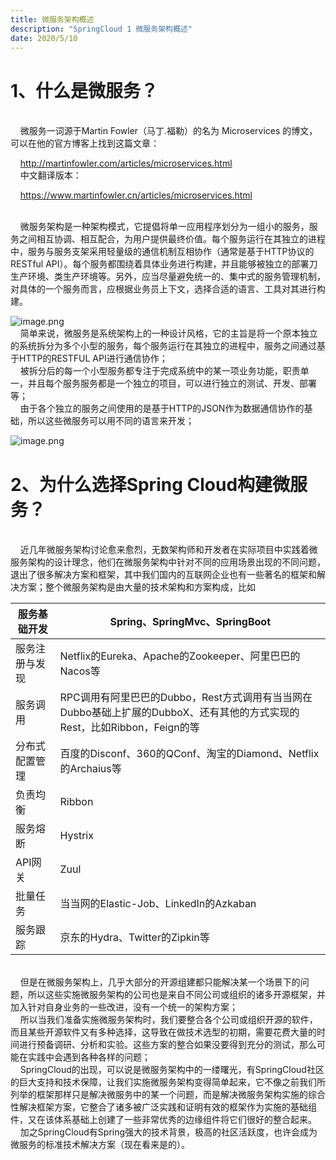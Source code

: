 ```yaml
---
title: 微服务架构概述
description: "SpringCloud 1 微服务架构概述"
date: 2020/5/10
---
```


# 1、什么是微服务？

<br />&nbsp;&nbsp;&nbsp;&nbsp;微服务一词源于Martin Fowler（马丁.福勒）的名为 Microservices 的博文， 可以在他的官方博客上找到这篇文章：

&nbsp;&nbsp;&nbsp;&nbsp;http://martinfowler.com/articles/microservices.html
<br />&nbsp;&nbsp;&nbsp;&nbsp;中文翻译版本：

&nbsp;&nbsp;&nbsp;&nbsp;https://www.martinfowler.cn/articles/microservices.html

<br />&nbsp;&nbsp;&nbsp;&nbsp;微服务架构是一种架构模式，它提倡将单一应用程序划分为一组小的服务，服务之间相互协调、相互配合，为用户提供最终价值。每个服务运行在其独立的进程中，服务与服务支架采用轻量级的通信机制互相协作（通常是基于HTTP协议的RESTful API）。每个服务都围绕着具体业务进行构建，并且能够被独立的部署刀生产环境、类生产环境等。另外，应当尽量避免统一的、集中式的服务管理机制，对具体的一个服务而言，应根据业务员上下文，选择合适的语言、工具对其进行构建。

![image.png](https://cdn.nlark.com/yuque/0/2022/png/872322/1650194590137-ef8ddb76-8f87-4a63-ab6e-82c8b4fe09f0.png)
<br />&nbsp;&nbsp;&nbsp;&nbsp;简单来说，微服务是系统架构上的一种设计风格，它的主旨是将一个原本独立的系统拆分为多个小型的服务，每个服务运行在其独立的进程中，服务之间通过基于HTTP的RESTFUL API进行通信协作；
<br />&nbsp;&nbsp;&nbsp;&nbsp;被拆分后的每一个小型服务都专注于完成系统中的某一项业务功能，职责单一，并且每个服务服务都是一个独立的项目，可以进行独立的测试、开发、部署等；
<br />&nbsp;&nbsp;&nbsp;&nbsp;由于各个独立的服务之间使用的是基于HTTP的JSON作为数据通信协作的基础，所以这些微服务可以用不同的语言来开发；

![image.png](https://cdn.nlark.com/yuque/0/2022/png/872322/1650464502282-64b207be-2eae-4601-b0a1-76daf0b7c470.png?x-oss-process=image%2Fresize%2Cw_1296%2Climit_0)

# 2、为什么选择Spring Cloud构建微服务？
<br />&nbsp;&nbsp;&nbsp;&nbsp;近几年微服务架构讨论愈来愈烈，无数架构师和开发者在实际项目中实践着微服务架构的设计理念，他们在微服务架构中针对不同的应用场景出现的不同问题，退出了很多解决方案和框架，其中我们国内的互联网企业也有一些著名的框架和解决方案；整个微服务架构是由大量的技术架构和方案构成，比如

| 服务基础开发 | Spring、SpringMvc、SpringBoot |
| --- | --- |
| 服务注册与发现 | Netflix的Eureka、Apache的Zookeeper、阿里巴巴的Nacos等 |
| 服务调用 | RPC调用有阿里巴巴的Dubbo，Rest方式调用有当当网在Dubbo基础上扩展的DubboX、还有其他的方式实现的Rest，比如Ribbon，Feign的等 |
| 分布式配置管理 | 百度的Disconf、360的QConf、淘宝的Diamond、Netflix的Archaius等 |
| 负责均衡 | Ribbon |
| 服务熔断 | Hystrix |
| API网关 | Zuul |
| 批量任务 | 当当网的Elastic-Job、LinkedIn的Azkaban |
| 服务跟踪 | 京东的Hydra、Twitter的Zipkin等 |

<br />&nbsp;&nbsp;&nbsp;&nbsp;但是在微服务架构上，几乎大部分的开源组建都只能解决某一个场景下的问题，所以这些实施微服务架构的公司也是来自不同公司或组织的诸多开源框架，并加入针对自身业务的一些改进，没有一个统一的架构方案；
<br />&nbsp;&nbsp;&nbsp;&nbsp;所以当我们准备实施微服务架构时，我们要整合各个公司或组织开源的软件，而且某些开源软件又有多种选择，这导致在做技术选型的初期，需要花费大量的时间进行预备调研、分析和实验。这些方案的整合如果没要得到充分的测试，那么可能在实践中会遇到各种各样的问题；
<br />&nbsp;&nbsp;&nbsp;&nbsp;SpringCloud的出现，可以说是微服务架构中的一缕曙光，有SpringCloud社区的巨大支持和技术保障，让我们实施微服务架构变得简单起来，它不像之前我们所列举的框架那样只是解决微服务中的某一个问题，而是解决微服务架构实施的综合性解决框架方案，它整合了诸多被广泛实践和证明有效的框架作为实施的基础组件，又在该体系基础上创建了一些非常优秀的边缘组件将它们很好的整合起来。
<br />&nbsp;&nbsp;&nbsp;&nbsp;加之SpringCloud有Spring强大的技术背景，极高的社区活跃度，也许会成为微服务的标准技术解决方案（现在看来是的）。

